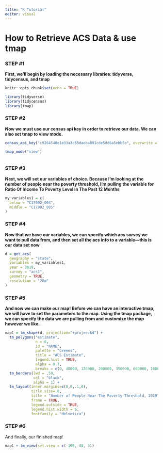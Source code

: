 ```yaml
---
title: "R Tutorial"
editor: visual
---
```


# How to Retrieve ACS Data & use tmap

### 

### STEP #1

**First, we'll begin by loading the necessary libraries: tidyverse, tidycensus, and tmap**

```r

knitr::opts_chunk$set(echo = TRUE)

library(tidyverse)
library(tidycensus)
library(tmap)


```

### STEP #2

**Now we must use our census api key in order to retrieve our data. We can also set tmap to view mode.**

```r


census_api_key("c9264540e1e33a3c55dacba891cde5dd6a5ebb5e", overwrite = TRUE)

tmap_mode("view")



```

### STEP #3

**Next, we will set our variables of choice. Because I'm looking at the number of people near the poverty threshold, I'm pulling the variable for Ratio Of Income To Poverty Level In The Past 12 Months**

```r

my_variables1 = c(
  below = "C17002_004",
  middle = "C17002_005"
)

```

### STEP #4

**Now that we have our variables, we can specify which acs survey we want to pull data from, and then set all the acs info to a variable---this is our data set now**

```r

d = get_acs(
  geography = "state",
  variables = my_variables1, 
  year = 2019,
  survey = "acs1",
  geometry = TRUE,
  resolution = "20m"
) 

```

### STEP #5

**And now we can make our map! Before we can have an interactive tmap, we will have to set the parameters to the map. Using the tmap package, we can specify the data we are pulling from and customize the map however we like.**

```r

map1 = tm_shape(d, projection="+proj=eck4") + 
  tm_polygons("estimate",
              n = 6,
              id = "NAME",
              palette = "Greens",
              title = "ACS Estimate",
              legend.hist = TRUE,
              alpha = 0.7, 
              breaks = c(0, 40000, 120000, 200000, 350000, 600000, 1000000, 1500000)) + 
  tm_borders(lwd = .50, 
             col = "black",
             alpha = 1) +
  tm_layout(inner.margins=c(0,0,.1,0), 
            title.size=.8,
            title = "Number of People Near The Poverty Threshold, 2019",
            frame = TRUE,
            legend.outside = TRUE,
            legend.hist.width = 5,
            fontfamily = "Helvetica")  

```

### STEP #6

And finally, our finished map!

```r

map1 + tm_view(set.view = c(-105, 48, 3))


```

